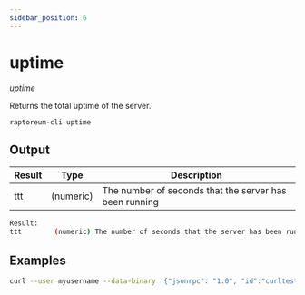 ```yaml
---
sidebar_position: 6
---
```


# uptime

*uptime*

Returns the total uptime of the server.

`raptoreum-cli uptime`

<!-- <ReactPlayer playing controls url={[
    {src: `${require('./assets/placeholder.webm').default}`, type: 'video/webm'}]} /> -->

## Output

| Result | Type | Description |
|--|--|--|
| ttt | (numeric) | The number of seconds that the server has been running |

```bash
Result:
ttt        (numeric) The number of seconds that the server has been running
```

## Examples

```bash
curl --user myusername --data-binary '{"jsonrpc": "1.0", "id":"curltest", "method": "uptime", "params": [] }' -H 'content-type: text/plain;' http://127.0.0.1:9998/
```

